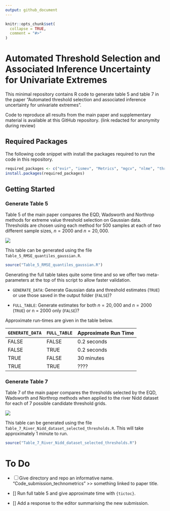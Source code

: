```yaml
---
output: github_document
---
```


<!-- README.md is generated from README.Rmd. Please edit that file -->

```r
knitr::opts_chunk$set(
  collapse = TRUE,
  comment = "#>"
)
```

# Automated Threshold Selection and Associated Inference Uncertainty for Univariate Extremes

This minimal repository contains R code to generate table 5 and table 7 in the paper "Automated threshold selection and associated inference uncertainty for univariate extremes".

Code to reproduce all results from the main paper and supplementary material is available at this GitHub repository. (link redacted for anonymity during review)

## Required Packages

The following code snippet with install the packages required to run the code in this repository.

```r
required_packages <- c("evir", "ismev", "Metrics", "mgcv", "nlme", "threshr")
install.packages(required_packages)
```


## Getting Started 

### Generate Table 5

Table 5 of the main paper compares the EQD, Wadsworth and Northrop methods for extreme value threshold selection on Gaussian data. Thresholds are chosen using each method for 500 samples at each of two different sample sizes, $n = 2000$ and $n = 20,000$.

![](readme-images/table-5.png)

This table can be generated using the file `Table_5_RMSE_quantiles_gaussian.R`. 

```r
source("Table_5_RMSE_quantiles_gaussian.R")
```

Generating the full table takes quite some time and so we offer two meta-parameters at the top of this script to allow faster validation. 

- `GENERATE_DATA`: Generate Gaussian data and threshold estimates (`TRUE`) or use those saved in the output folder (`FALSE`)?

- `FULL_TABLE`: Generate estimates for both $n = 20,000$ and $n = 2000$ (`TRUE`) or n = 2000 only (`FALSE`)?

Approximate run-times are given in the table below. 

| `GENERATE_DATA` | `FULL_TABLE` | Approximate Run Time |
|-----------------|--------------|----------------------|
| FALSE           | FALSE        | 0.2 seconds          |
| FALSE           | TRUE         | 0.2 seconds          |
| TRUE            | FALSE        | 30 minutes           |
| TRUE            | TRUE         | ????                 |


### Generate Table 7

Table 7 of the main paper compares the thresholds selected by the EQD, Wadsworth and Northrop methods when applied to the river Nidd dataset for each of 7 possible candidate threshold grids. 

![](readme-images/table-7.png)

This table can be generated using the file `Table_7_River_Nidd_dataset_selected_thresholds.R`. This will take approximately 1 minute to run. 

```r
source("Table_7_River_Nidd_dataset_selected_thresholds.R")
```

# To Do 

- [ ] Give directory and repo an informative name. "Code_submission_technometrics" >> something linked to paper title.

- [] Run full table 5 and give approximate time with `{tictoc}`.

- [] Add a response to the editor summarising the new submission.